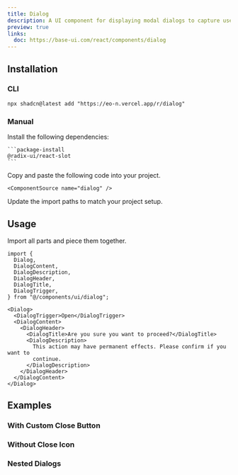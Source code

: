 ```yaml
---
title: Dialog
description: A UI component for displaying modal dialogs to capture user input or confirm actions.
preview: true
links:
  doc: https://base-ui.com/react/components/dialog
---
```


<ComponentTabs name="dialog-demo" />

## Installation

### CLI

```package-install
npx shadcn@latest add "https://eo-n.vercel.app/r/dialog"
```

### Manual

<Steps>
  <Step>
    Install the following dependencies:

    ```package-install
    @radix-ui/react-slot
    ```

  </Step>
  <Step>
    Copy and paste the following code into your project.

    <ComponentSource name="dialog" />

  </Step>
  
  <Step>Update the import paths to match your project setup.</Step>

</Steps>

## Usage

Import all parts and piece them together.

```tsx
import {
  Dialog,
  DialogContent,
  DialogDescription,
  DialogHeader,
  DialogTitle,
  DialogTrigger,
} from "@/components/ui/dialog";
```

```tsx
<Dialog>
  <DialogTrigger>Open</DialogTrigger>
  <DialogContent>
    <DialogHeader>
      <DialogTitle>Are you sure you want to proceed?</DialogTitle>
      <DialogDescription>
        This action may have permanent effects. Please confirm if you want to
        continue.
      </DialogDescription>
    </DialogHeader>
  </DialogContent>
</Dialog>
```

## Examples

### With Custom Close Button

<ComponentTabs name="dialog-custom-close-button" />

### Without Close Icon

<ComponentTabs name="dialog-with-no-x-button" />

### Nested Dialogs

<ComponentTabs name="dialog-nested" />
